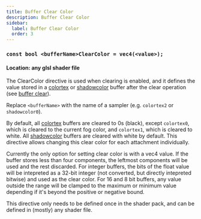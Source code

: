 ```yaml
---
title: Buffer Clear Color
description: Buffer Clear Color
sidebar:
  label: Buffer Clear Color
  order: 3
---
```


### `const bool <bufferName>ClearColor = vec4(<value>);`

#### Location: any glsl shader file

The ClearColor directive is used when clearing is enabled, and it defines the value stored in a [colortex](/reference/buffers/colortex) or [shadowcolor](/reference/buffers/shadowcolor) buffer after the clear operation (see [buffer clear](/reference/constants/buffer_clear)).

Replace `<bufferName>` with the name of a sampler (e.g. `colortex2` or `shadowcolor0`).

By default, all [colortex](/reference/buffers/colortex) buffers are cleared to 0s (black), except `colortex0`, which is cleared to the current fog color, and `colortex1`, which is cleared to white. All [shadowcolor](/reference/buffers/shadowcolor) buffers are cleared with white by default. This directive allows changing this clear color for each attachment individually.

Currently the only option for setting clear color is with a vec4 value. If the buffer stores less than four components, the leftmost components will be used and the rest discarded. For integer buffers, the bits of the float value will be intepreted as a 32-bit integer (not converted, but directly intepreted bitwise) and used as the clear color. For 16 and 8 bit buffers, any value outside the range will be clamped to the maximum or minimum value depending if it's beyond the positive or negative bound.

This directive only needs to be defined once in the shader pack, and can be defined in (mostly) any shader file.